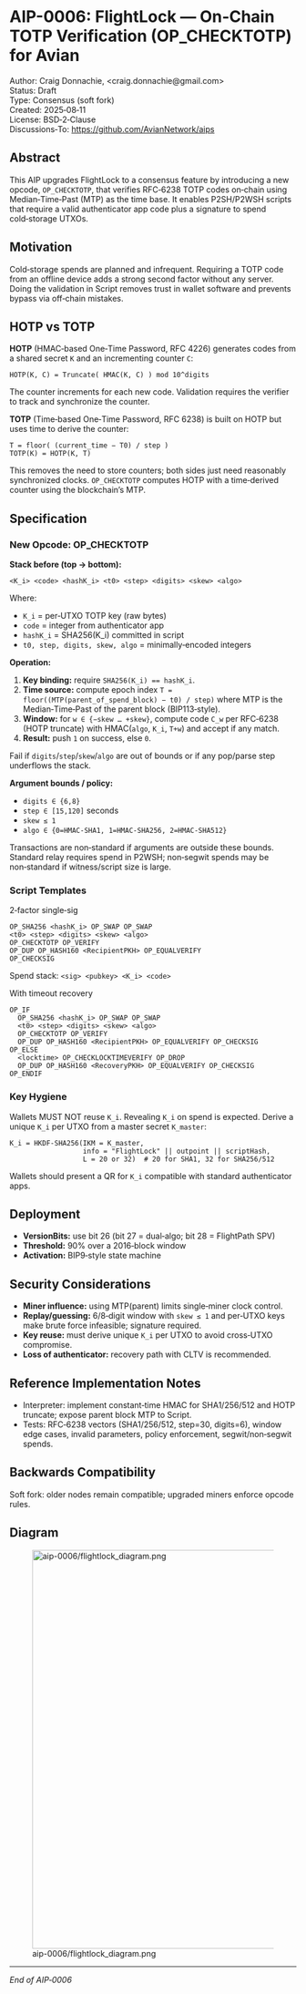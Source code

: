 = AIP-0006: FlightLock — On‑Chain TOTP Verification (OP_CHECKTOTP) for Avian =

; Author: Craig Donnachie, <craig.donnachie@gmail.com>
; Status: Draft
; Type: Consensus (soft fork)
; Created: 2025‑08‑11
; License: BSD‑2‑Clause
; Discussions‑To: https://github.com/AvianNetwork/aips

== Abstract ==
This AIP upgrades FlightLock to a consensus feature by introducing a new opcode, <code>OP_CHECKTOTP</code>, that verifies RFC‑6238 TOTP codes on‑chain using Median‑Time‑Past (MTP) as the time base. It enables P2SH/P2WSH scripts that require a valid authenticator app code plus a signature to spend cold‑storage UTXOs.

== Motivation ==
Cold‑storage spends are planned and infrequent. Requiring a TOTP code from an offline device adds a strong second factor without any server. Doing the validation in Script removes trust in wallet software and prevents bypass via off‑chain mistakes.

== HOTP vs TOTP ==
'''HOTP''' (HMAC‑based One‑Time Password, RFC 4226) generates codes from a shared secret <code>K</code> and an incrementing counter <code>C</code>:

<syntaxhighlight lang="text">
HOTP(K, C) = Truncate( HMAC(K, C) ) mod 10^digits
</syntaxhighlight>

The counter increments for each new code. Validation requires the verifier to track and synchronize the counter.

'''TOTP''' (Time‑based One‑Time Password, RFC 6238) is built on HOTP but uses time to derive the counter:

<syntaxhighlight lang="text">
T = floor( (current_time − T0) / step )
TOTP(K) = HOTP(K, T)
</syntaxhighlight>

This removes the need to store counters; both sides just need reasonably synchronized clocks. <code>OP_CHECKTOTP</code> computes HOTP with a time‑derived counter using the blockchain’s MTP.

== Specification ==

=== New Opcode: OP_CHECKTOTP ===
'''Stack before (top → bottom):'''
<syntaxhighlight lang="text">
<K_i> <code> <hashK_i> <t0> <step> <digits> <skew> <algo>
</syntaxhighlight>

Where:
* <code>K_i</code> = per‑UTXO TOTP key (raw bytes)
* <code>code</code> = integer from authenticator app
* <code>hashK_i</code> = SHA256(K_i) committed in script
* <code>t0, step, digits, skew, algo</code> = minimally‑encoded integers

'''Operation:'''

# '''Key binding:''' require <code>SHA256(K_i) == hashK_i</code>.
# '''Time source:''' compute epoch index <code>T = floor((MTP(parent_of_spend_block) − t0) / step)</code> where MTP is the Median‑Time‑Past of the parent block (BIP113‑style).
# '''Window:''' for <code>w ∈ {−skew … +skew}</code>, compute code <code>C_w</code> per RFC‑6238 (HOTP truncate) with HMAC(<code>algo</code>, <code>K_i</code>, <code>T+w</code>) and accept if any match.
# '''Result:''' push <code>1</code> on success, else <code>0</code>.

Fail if <code>digits</code>/<code>step</code>/<code>skew</code>/<code>algo</code> are out of bounds or if any pop/parse step underflows the stack.

'''Argument bounds / policy:'''

* <code>digits ∈ {6,8}</code>
* <code>step ∈ [15,120]</code> seconds
* <code>skew ≤ 1</code>
* <code>algo ∈ {0=HMAC‑SHA1, 1=HMAC‑SHA256, 2=HMAC‑SHA512}</code>

Transactions are non‑standard if arguments are outside these bounds. Standard relay requires spend in P2WSH; non‑segwit spends may be non‑standard if witness/script size is large.

=== Script Templates ===

; 2‑factor single‑sig
<syntaxhighlight lang="text">
OP_SHA256 <hashK_i> OP_SWAP OP_SWAP
<t0> <step> <digits> <skew> <algo>
OP_CHECKTOTP OP_VERIFY
OP_DUP OP_HASH160 <RecipientPKH> OP_EQUALVERIFY
OP_CHECKSIG
</syntaxhighlight>
Spend stack: <code>&lt;sig&gt; &lt;pubkey&gt; &lt;K_i&gt; &lt;code&gt;</code>

; With timeout recovery
<syntaxhighlight lang="text">
OP_IF
  OP_SHA256 <hashK_i> OP_SWAP OP_SWAP
  <t0> <step> <digits> <skew> <algo>
  OP_CHECKTOTP OP_VERIFY
  OP_DUP OP_HASH160 <RecipientPKH> OP_EQUALVERIFY OP_CHECKSIG
OP_ELSE
  <locktime> OP_CHECKLOCKTIMEVERIFY OP_DROP
  OP_DUP OP_HASH160 <RecoveryPKH> OP_EQUALVERIFY OP_CHECKSIG
OP_ENDIF
</syntaxhighlight>

=== Key Hygiene ===
Wallets MUST NOT reuse <code>K_i</code>. Revealing <code>K_i</code> on spend is expected. Derive a unique <code>K_i</code> per UTXO from a master secret <code>K_master</code>:

<syntaxhighlight lang="text">
K_i = HKDF‑SHA256(IKM = K_master,
                  info = "FlightLock" || outpoint || scriptHash,
                  L = 20 or 32)  # 20 for SHA1, 32 for SHA256/512
</syntaxhighlight>

Wallets should present a QR for <code>K_i</code> compatible with standard authenticator apps.

== Deployment ==
* '''VersionBits:''' use bit 26 (bit 27 = dual‑algo; bit 28 = FlightPath SPV)
* '''Threshold:''' 90% over a 2016‑block window
* '''Activation:''' BIP9‑style state machine

== Security Considerations ==
* '''Miner influence:''' using MTP(parent) limits single‑miner clock control.
* '''Replay/guessing:''' 6/8‑digit window with <code>skew ≤ 1</code> and per‑UTXO keys make brute force infeasible; signature required.
* '''Key reuse:''' must derive unique <code>K_i</code> per UTXO to avoid cross‑UTXO compromise.
* '''Loss of authenticator:''' recovery path with CLTV is recommended.

== Reference Implementation Notes ==
* Interpreter: implement constant‑time HMAC for SHA1/256/512 and HOTP truncate; expose parent block MTP to Script.
* Tests: RFC‑6238 vectors (SHA1/256/512, step=30, digits=6), window edge cases, invalid parameters, policy enforcement, segwit/non‑segwit spends.

== Backwards Compatibility ==
Soft fork: older nodes remain compatible; upgraded miners enforce opcode rules.

== Diagram ==
[[File:aip-0006/flightlock_diagram.png|center|700px]]

----
''End of AIP‑0006''
